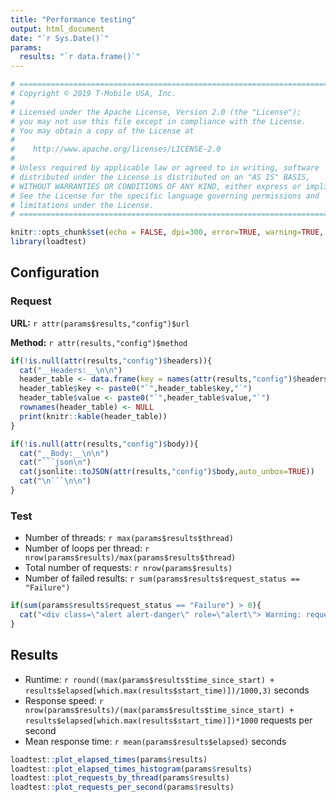 ```yaml
---
title: "Performance testing"
output: html_document
date: "`r Sys.Date()`"
params: 
  results: "`r data.frame()`"
---
```


```r
# =========================================================================
# Copyright © 2019 T-Mobile USA, Inc.
# 
# Licensed under the Apache License, Version 2.0 (the "License");
# you may not use this file except in compliance with the License.
# You may obtain a copy of the License at
#
#    http://www.apache.org/licenses/LICENSE-2.0
#
# Unless required by applicable law or agreed to in writing, software
# distributed under the License is distributed on an "AS IS" BASIS,
# WITHOUT WARRANTIES OR CONDITIONS OF ANY KIND, either express or implied.
# See the License for the specific language governing permissions and
# limitations under the License.
# =========================================================================

knitr::opts_chunk$set(echo = FALSE, dpi=300, error=TRUE, warning=TRUE, message=FALSE)
library(loadtest)
```

## Configuration

### Request

__URL:__ `r attr(params$results,"config")$url`

__Method:__ `r attr(results,"config")$method`

```r
if(!is.null(attr(results,"config")$headers)){
  cat("__Headers:__\n\n")
  header_table <- data.frame(key = names(attr(results,"config")$headers), value = attr(results,"config")$headers, stringsAsFactors = FALSE)
  header_table$key <- paste0("`",header_table$key,"`")
  header_table$value <- paste0("`",header_table$value,"`")
  rownames(header_table) <- NULL
  print(knitr::kable(header_table))
}
```

```r
if(!is.null(attr(results,"config")$body)){
  cat("__Body:__\n\n")
  cat("```json\n")
  cat(jsonlite::toJSON(attr(results,"config")$body,auto_unbox=TRUE))
  cat("\n```\n\n")
}
```

### Test

* Number of threads: `r max(params$results$thread)`
* Number of loops per thread: `r nrow(params$results)/max(params$results$thread)`
* Total number of requests: `r nrow(params$results)`
* Number of failed results: `r sum(params$results$request_status == "Failure")`

```r
if(sum(params$results$request_status == "Failure") > 0){
  cat("<div class=\"alert alert-danger\" role=\"alert\"> Warning: requests failed!</div>\n\n")
}
```
## Results

* Runtime: `r round((max(params$results$time_since_start) + results$elapsed[which.max(results$start_time)])/1000,3)` seconds
* Response speed: `r nrow(params$results)/(max(params$results$time_since_start) + results$elapsed[which.max(results$start_time)])*1000` requests per second
* Mean response time: `r mean(params$results$elapsed)` seconds

```r
loadtest::plot_elapsed_times(params$results)
loadtest::plot_elapsed_times_histogram(params$results)
loadtest::plot_requests_by_thread(params$results)
loadtest::plot_requests_per_second(params$results)
```
